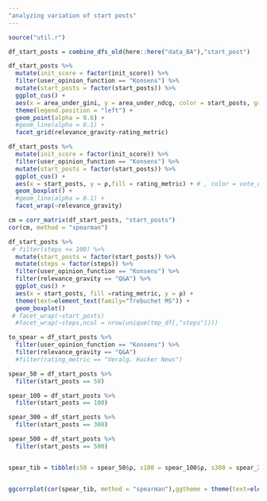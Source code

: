 ```yaml
---
"analyzing variation of start posts"
---
```


```r
source("util.r")
```


```r
df_start_posts = combine_dfs_old(here::here("data_BA"),"start_post")
```



```r
df_start_posts %>% 
  mutate(init_score = factor(init_score)) %>% 
  filter(user_opinion_function == "Konsens") %>% 
  mutate(start_posts = factor(start_posts)) %>% 
  ggplot_cus() +
  aes(x = area_under_gini, y = area_under_ndcg, color = start_posts, group= seed, size = posts_with_no_views) + # , color = vote_count, shape = user_opinion_function, fill = init_score) + 
  theme(legend.position = "left") + 
  geom_point(alpha = 0.6) +
  #geom_line(alpha = 0.1) +
  facet_grid(relevance_gravity~rating_metric)

```
```r
df_start_posts %>% 
  mutate(init_score = factor(init_score)) %>% 
  filter(user_opinion_function == "Konsens") %>% 
  mutate(start_posts = factor(start_posts)) %>% 
  ggplot_cus() +
  aes(x = start_posts, y = ρ,fill = rating_metric) + # , color = vote_count, shape = user_opinion_function, fill = init_score) + 
  geom_boxplot() +
  #geom_line(alpha = 0.1) +
  facet_wrap(~relevance_gravity)
```

```r
cm = corr_matrix(df_start_posts, "start_posts")
cor(cm, method = "spearman")
```


```r
df_start_posts %>% 
 # filter(steps <= 100) %>% 
  mutate(start_posts = factor(start_posts)) %>% 
  mutate(steps = factor(steps)) %>% 
  filter(user_opinion_function == "Konsens") %>% 
  filter(relevance_gravity == "Q&A") %>% 
  ggplot_cus() +
  aes(x = start_posts, fill =rating_metric, y = ρ) + 
  theme(text=element_text(family="Trebuchet MS")) +
  geom_boxplot()
 # facet_wrap(~start_posts)
  #facet_wrap(~steps,ncol = nrow(unique(tmp_df[,"steps"])))

```
```r
to_spear = df_start_posts %>% 
  filter(user_opinion_function == "Konsens") %>% 
  filter(relevance_gravity == "Q&A")
  #filter(rating_metric == "Veralg. Hacker News")

spear_50 = df_start_posts %>% 
  filter(start_posts == 50)

spear_100 = df_start_posts %>% 
  filter(start_posts == 100)

spear_300 = df_start_posts %>% 
  filter(start_posts == 300)

spear_500 = df_start_posts %>% 
  filter(start_posts == 500)


spear_tib = tibble(s50 = spear_50$ρ, s100 = spear_100$ρ, s300 = spear_300$ρ, s500 = spear_500$ρ)


ggcorrplot(cor(spear_tib, method = "spearman"),ggtheme = theme(text=element_text(family="Trebuchet MS")), lab = FALSE, colors = c("#6D9EC1", "white", "#E46726"), legend.title = "Spearman von ρ")

```